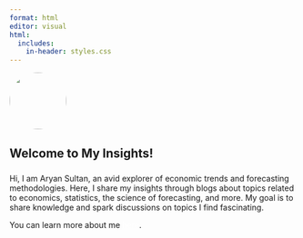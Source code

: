 ```yaml
---
format: html
editor: visual
html:
  includes:
    in-header: styles.css
---
```


<link rel="stylesheet" href="styles.css">

<link rel="preload" href="posts.html" as="document">

<link rel="preload" href="about_styles.css" as="style">

[![](myimage.jpeg){.content-container .img style="border-radius: 50%;" fig-align="left" width="100"}](https://www.linkedin.com/in/aryan-sultan-khan-a0a664235/)

## Welcome to My Insights! {.content-container}

#####  {.content-container .p}

Hi, I am Aryan Sultan, an avid explorer of economic trends and forecasting methodologies. Here, I share my insights through blogs about topics related to economics, statistics, the science of forecasting, and more. My goal is to share knowledge and spark discussions on topics I find fascinating.

You can learn more about me [here](https://ads0094.github.io/arian.github.io/){style="color: white;"}.
